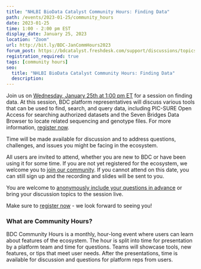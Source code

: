 ```yaml
---
title: "NHLBI BioData Catalyst Community Hours: Finding Data"
path: /events/2023-01-25/community_hours
date: 2023-01-25
time: 1:00 - 2:00 pm EST
display_date: January 25, 2023
location: "Zoom"
url: http://bit.ly/BDC-JanCommHours2023
forum_post: https://bdcatalyst.freshdesk.com/support/discussions/topics/60000407340
registration_required: true
tags: [community hours]
seo:
  title: "NHLBI BioData Catalyst Community Hours: Finding Data"
  description:
---
```


Join us on [Wednesday, January 25th at 1:00 pm ET](http://bit.ly/BDC-JanCommHours2023) for a session on finding data. At this session, BDC platform representatives will discuss various tools that can be used to find, search, and query data, including PIC-SURE Open Access for searching authorized datasets and the Seven Bridges Data Browser to locate related sequencing and genotype files. For more information, [register now](http://bit.ly/BDC-JanCommHours2023).

Time will be made available for discussion and to address questions, challenges, and issues you might be facing in the ecosystem.

All users are invited to attend, whether you are new to BDC or have been using it for some time. If you are not yet registered for the ecosystem, we welcome you to [join our community](/join-bdc/). If you cannot attend on this date, you can still sign up and the recording and slides will be sent to you.

You are welcome to [anonymously include your questions in advance](https://forms.gle/iPifJTM5q2eeKa7UA) or bring your discussion topics to the session live.

Make sure to [register now](http://bit.ly/BDC-JanCommHours2023) - we look forward to seeing you!

### What are Community Hours?

BDC Community Hours is a monthly, hour-long event where users can learn about features of the ecosystem. The hour is split into time for presentation by a platform team and time for questions. Teams will showcase tools, new features, or tips that meet user needs. After the presentations, time is available for discussion and questions for platform reps from users.